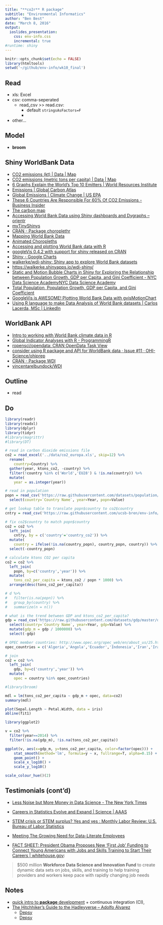 ```yaml
---
title: "**co2r** R package"
subtitle: "Environmental Informatics"
author: "Ben Best"
date: "March 8, 2016"
output: 
  ioslides_presentation:
    css: env-info.css
    incremental: true    
#runtime: shiny
---
```


```r
knitr::opts_chunk$set(echo = FALSE)
library(htmltools)
setwd('~/github/env-info/wk10_final')
```


## Read

- xls: Excel
- csv: comma-seperated
    - read_csv >> read.csv: 
        - default `stringsAsFactors=F`
        - 
- other...

## Model

- **broom**

## Shiny WorldBank Data

* [CO2 emissions (kt) | Data | Map](http://data.worldbank.org/indicator/EN.ATM.CO2E.KT/countries?display=map)
* [CO2 emissions (metric tons per capita) | Data | Map](http://data.worldbank.org/indicator/EN.ATM.CO2E.PC/countries/1W?display=map)
* [6 Graphs Explain the World’s Top 10 Emitters | World Resources Institute](http://www.wri.org/blog/2014/11/6-graphs-explain-world%E2%80%99s-top-10-emitters)
* [Emissions | Global Carbon Atlas](http://www.globalcarbonatlas.org/?q=en/emissions)
* [Global Emissions | Climate Change | US EPA](http://www3.epa.gov/climatechange/ghgemissions/global.html)
* [These 6 Countries Are Responsible For 60% Of CO2 Emissions - Business Insider](http://www.businessinsider.com/these-6-countries-are-responsible-for-60-of-co2-emissions-2014-12)
* [The carbon map](http://www.carbonmap.org/#Poverty)
* [Accessing World Bank Data using Shiny dashboards and Dygraphs – orientr](https://orientr.wordpress.com/2015/09/18/accessing-world-bank-data-using-shiny-dashboards-and-dygraphs/)
* [myTinyShinys](https://pssguy.shinyapps.io/worldBank/)
* [CRAN - Package choroplethr](https://cran.r-project.org/web/packages/choroplethr/)
* [Mapping World Bank Data](https://cran.r-project.org/web/packages/choroplethr/vignettes/f-world-bank-data.html)
* [Animated Choropleths](https://cran.r-project.org/web/packages/choroplethr/vignettes/g-animated-choropleths.html)
* [Accessing and plotting World Bank data with R](http://www.magesblog.com/2011/09/accessing-and-plotting-world-bank-data.html)
* [googleVis 0.4.2 with support for shiny released on CRAN](http://www.magesblog.com/2013/03/googlevis-042-with-support-for-shiny.html)
* [Shiny - Google Charts](http://shiny.rstudio.com/gallery/google-charts.html)
* [walkerke/wdi-shiny: Shiny app to explore World Bank datasets](https://github.com/walkerke/wdi-shiny)
* [https://walkerke.shinyapps.io/wdi-shiny/](https://walkerke.shinyapps.io/wdi-shiny/)
* [Static and Motion Bubble Charts in Shiny for Exploring the Relationship between Population Growth, GDP per Capita, and Gini Coefficient - NYC Data Science AcademyNYC Data Science Academy](http://nycdatascience.com/static-and-motion-bubble-charts-in-shiny-for-exploring-the-relationship-between-population-growth-gdp-per-capita-and-gini-coefficient/)
* [Total Population, Population Growth, GDP per Capita, and Gini Coefficient](http://216.230.228.88:3838/Bootcamp2-Project/Shiny-Project/Sara/Shiny%20Bubble%20App/)
* [GoogleVis is AWESOME! Plotting World Bank Data with gvisMotionChart](https://dreamtolearn.com/ryan/data_analytics_viz/52)
* [Using R language to make Data Analysis of World Bank datasets | Carlos Lacerda, MSc | LinkedIn](https://www.linkedin.com/pulse/using-r-programming-make-data-analysis-world-bank-carlos-lacerda-msc)

## WorldBank API

* [Intro to working with World Bank climate data in R](https://ropensci.org/usecases/rwbclimate_intro.html)
* [Global Indicator Analyses with R - ProgrammingR](http://www.programmingr.com/content/global-indicator-analyses-with-r/)
* [ropensci/opendata: CRAN OpenData Task View](https://github.com/ropensci/opendata)
* [consider using R package and API for WorldBank data · Issue #11 · OHI-Science/ohiprep](https://github.com/OHI-Science/ohiprep/issues/11)
* [CRAN - Package WDI](https://cran.r-project.org/web/packages/WDI/)
* [vincentarelbundock/WDI](https://github.com/vincentarelbundock/WDI)


## Outline

- read

## Do


```r
library(readr)
library(readxl)
library(dplyr)
library(tidyr)
#library(magrittr)
#library(DT)

# read in carbon dioxide emissions file
co2 = read_excel('../data/co2_europa.xls', skip=12) %>%
  rename(
    country=Country) %>%
  gather(year, ktons_co2, -country) %>%
  filter(!country %in% c('World','EU28') & !is.na(country)) %>%
  mutate(
    year = as.integer(year))

# read in population
popn = read_csv('https://raw.githubusercontent.com/datasets/population/master/data/population.csv') %>%
  select(country=`Country Name`, year=Year, popn=Value)

# get lookup table to translate popn$country to co2$country
cntry = read_csv('https://raw.githubusercontent.com/ucsb-bren/env-info/gh-pages/data/co2_country_to_popn.csv')
```

```r
# fix co2$country to match popn$country
co2 = co2 %>%
  left_join(
    cntry, by = c('country'='country_co2')) %>%    
  mutate(
    country = ifelse(!is.na(country_popn), country_popn, country)) %>%
  select(-country_popn)

# calculate ktons CO2 per capita
co2 = co2 %>%
  left_join(
    popn, by=c('country','year')) %>%
  mutate(
    tons_co2_per_capita = ktons_co2 / popn * 1000) %>%
  arrange(desc(tons_co2_per_capita))

# d %>%
#   filter(is.na(popn)) %>%
#   group_by(country) %>%
#   summarize(n = n())

# what is the trend between GDP and ktons_co2_per_capita?
gdp = read_csv('https://raw.githubusercontent.com/datasets/gdp/master/data/gdp.csv') %>%
  select(country=`Country Name`, year=Year, gdp=Value) %>%
  mutate(gdp_m = gdp / 1000000) %>%
  select(-gdp)

# OPEC member countries: http://www.opec.org/opec_web/en/about_us/25.htm
opec_countries = c('Algeria','Angola','Ecuador','Indonesia','Iran','Iraq','Kuwait','Libya','Nigeria','Qatar','Saudi Arabia','United Arab Emirates','Venezuela')

# join
co2 = co2 %>%
  left_join(
    gdp, by=c('country','year')) %>%
  mutate(
    opec = country %in% opec_countries)
```


```r
#library(broom)

mdl = lm(tons_co2_per_capita ~ gdp_m + opec, data=co2)
summary(mdl)

plot(Sepal.Length ~ Petal.Width, data = iris)
abline(fit1)

library(ggplot2)

v = co2 %>%
  filter(year==2014) %>%
  filter(!is.na(gdp_m), !is.na(tons_co2_per_capita))

ggplot(v, aes(x=gdp_m, y=tons_co2_per_capita, color=factor(opec))) + 
    stat_smooth(method='lm', formula=y ~ x, fullrange=T, alpha=0.15) +
    geom_point() +
    scale_x_log10() +
    scale_y_log10()

scale_colour_hue()(2)

```



## Testimonials (cont'd)

- [Less Noise but More Money in Data Science - The New York Times](http://bits.blogs.nytimes.com/2015/04/28/less-noise-but-more-money-in-data-science/)

- [Careers in Statistics Evolve and Expand | Science | AAAS](http://www.sciencemag.org/careers/2014/03/careers-statistics-evolve-and-expand)

- [STEM crisis or STEM surplus? Yes and yes : Monthly Labor Review: U.S. Bureau of Labor Statistics](http://www.bls.gov/opub/mlr/2015/article/stem-crisis-or-stem-surplus-yes-and-yes.htm)

- [Meeting The Growing Need for Data-Literate Employees](http://www.mastersindatascience.org/blog/the-data-economy/)

- [FACT SHEET: President Obama Proposes New ‘First Job’ Funding to Connect Young Americans with Jobs and Skills Training to Start Their Careers | whitehouse.gov](https://www.whitehouse.gov/the-press-office/2016/02/04/fact-sheet-president-obama-proposes-new-first-job-funding-connect-young):

> $500 million **Workforce Data Science and Innovation Fund** to create dynamic data sets on jobs, skills, and training to help training providers and workers keep pace with rapidly changing job needs


## Notes

- [quick intro to **package** development](../wk07_package.html) + continuous integration (CI), 
- [The Hitchhiker's Guide to the Hadleyverse – Adolfo Álvarez](http://adolfoalvarez.cl/the-hitchhikers-guide-to-the-hadleyverse/)
  - [Depsy](http://depsy.org/package/r/lubridate)
  - [Depsy](http://depsy.org/person/329894)
